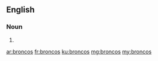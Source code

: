 ==English==

===Noun===
{{head|en|plural}}

# {{plural of|bronco|lang=en}}

[[ar:broncos]]
[[fr:broncos]]
[[ku:broncos]]
[[mg:broncos]]
[[my:broncos]]